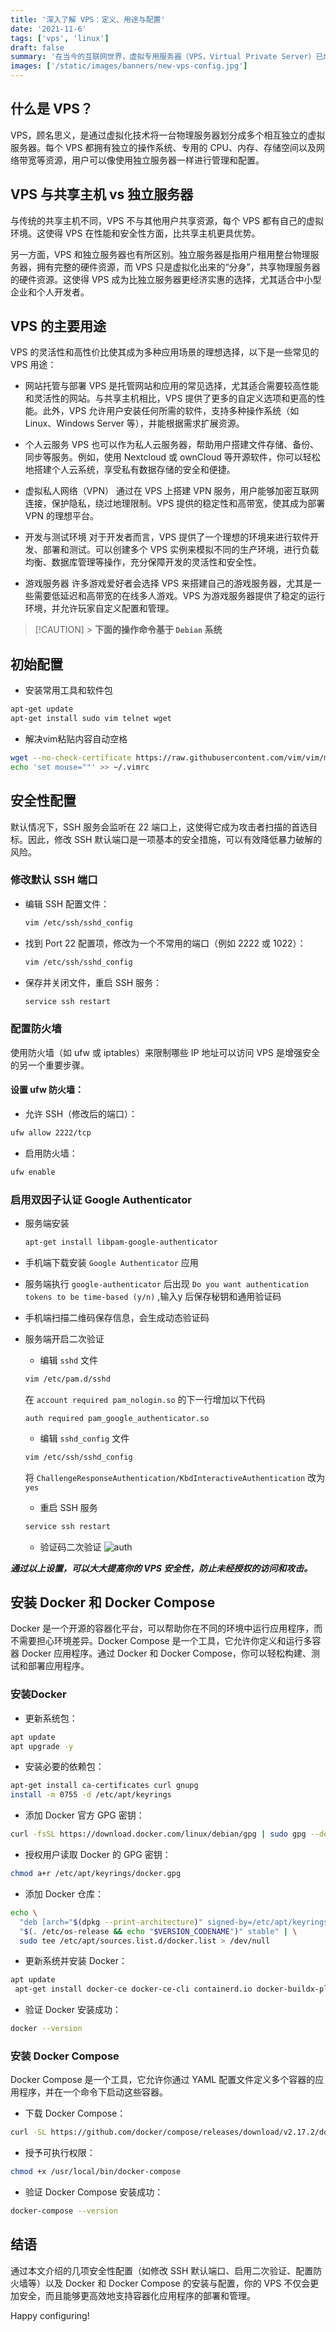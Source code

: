 ```yaml
---
title: '深入了解 VPS：定义、用途与配置'
date: '2021-11-6'
tags: ['vps', 'linux']
draft: false
summary: '在当今的互联网世界，虚拟专用服务器（VPS，Virtual Private Server）已成为开发者、企业和技术爱好者的重要工具。无论是用于部署网站、搭建个人云，还是进行更复杂的应用开发和测试，VPS 都能提供高效、灵活且经济的解决方案。在这篇博客中，我们将深入探讨 VPS 的定义、常见用途以及如何选择合适的配置来满足不同需求。'
images: ['/static/images/banners/new-vps-config.jpg']
---
```


## 什么是 VPS？

VPS，顾名思义，是通过虚拟化技术将一台物理服务器划分成多个相互独立的虚拟服务器。每个 VPS 都拥有独立的操作系统、专用的 CPU、内存、存储空间以及网络带宽等资源，用户可以像使用独立服务器一样进行管理和配置。

## VPS 与共享主机 vs 独立服务器

与传统的共享主机不同，VPS 不与其他用户共享资源，每个 VPS 都有自己的虚拟环境。这使得 VPS 在性能和安全性方面，比共享主机更具优势。

另一方面，VPS 和独立服务器也有所区别。独立服务器是指用户租用整台物理服务器，拥有完整的硬件资源，而 VPS 只是虚拟化出来的“分身”，共享物理服务器的硬件资源。这使得 VPS 成为比独立服务器更经济实惠的选择，尤其适合中小型企业和个人开发者。

## VPS 的主要用途

VPS 的灵活性和高性价比使其成为多种应用场景的理想选择，以下是一些常见的 VPS 用途：

- 网站托管与部署
  VPS 是托管网站和应用的常见选择，尤其适合需要较高性能和灵活性的网站。与共享主机相比，VPS 提供了更多的自定义选项和更高的性能。此外，VPS 允许用户安装任何所需的软件，支持多种操作系统（如 Linux、Windows Server 等），并能根据需求扩展资源。

- 个人云服务
  VPS 也可以作为私人云服务器，帮助用户搭建文件存储、备份、同步等服务。例如，使用 Nextcloud 或 ownCloud 等开源软件，你可以轻松地搭建个人云系统，享受私有数据存储的安全和便捷。

- 虚拟私人网络（VPN）
  通过在 VPS 上搭建 VPN 服务，用户能够加密互联网连接，保护隐私，绕过地理限制。VPS 提供的稳定性和高带宽，使其成为部署 VPN 的理想平台。

- 开发与测试环境
  对于开发者而言，VPS 提供了一个理想的环境来进行软件开发、部署和测试。可以创建多个 VPS 实例来模拟不同的生产环境，进行负载均衡、数据库管理等操作，充分保障开发的灵活性和安全性。

- 游戏服务器
  许多游戏爱好者会选择 VPS 来搭建自己的游戏服务器，尤其是一些需要低延迟和高带宽的在线多人游戏。VPS 为游戏服务器提供了稳定的运行环境，并允许玩家自定义配置和管理。

> [!CAUTION] > **下面的操作命令基于 `Debian` 系统**

## 初始配置

- 安装常用工具和软件包

```bash
apt-get update
apt-get install sudo vim telnet wget
```

- 解决vim粘贴内容自动空格

```bash
wget --no-check-certificate https://raw.githubusercontent.com/vim/vim/master/runtime/vimrc_example.vim -O ~/.vimrc
echo 'set mouse=""' >> ~/.vimrc
```

## 安全性配置

默认情况下，SSH 服务会监听在 22 端口上，这使得它成为攻击者扫描的首选目标。因此，修改 SSH 默认端口是一项基本的安全措施，可以有效降低暴力破解的风险。

### 修改默认 SSH 端口

- 编辑 SSH 配置文件：
  ```bash
  vim /etc/ssh/sshd_config
  ```
- 找到 Port 22 配置项，修改为一个不常用的端口（例如 2222 或 1022）：
  ```bash
  vim /etc/ssh/sshd_config
  ```
- 保存并关闭文件，重启 SSH 服务：
  ```bash
  service ssh restart
  ```

### 配置防火墙

使用防火墙（如 ufw 或 iptables）来限制哪些 IP 地址可以访问 VPS 是增强安全的另一个重要步骤。

#### 设置 ufw 防火墙：

- 允许 SSH（修改后的端口）：

```bash
ufw allow 2222/tcp
```

- 启用防火墙：

```bash
ufw enable
```

### 启用双因子认证 Google Authenticator

- 服务端安装
  ```bash
  apt-get install libpam-google-authenticator
  ```
- 手机端下载安装 `Google Authenticator` 应用
- 服务端执行 `google-authenticator` 后出现 `Do you want authentication tokens to be time-based (y/n)` ,输入y 后保存秘钥和通用验证码
- 手机端扫描二维码保存信息，会生成动态验证码
- 服务端开启二次验证

  - 编辑 `sshd` 文件

  ```bash
  vim /etc/pam.d/sshd
  ```

  在 `account required pam_nologin.so` 的下一行增加以下代码

  ```
  auth required pam_google_authenticator.so
  ```

  - 编辑 `sshd_config` 文件

  ```bash
  vim /etc/ssh/sshd_config
  ```

  将 `ChallengeResponseAuthentication/KbdInteractiveAuthentication` 改为 `yes`

  - 重启 SSH 服务

  ```bash
  service ssh restart
  ```

  - 验证码二次验证
    ![auth](https://image.jxzsite.com/i/2025/02/24/qucdb9.png)

_**通过以上设置，可以大大提高你的 VPS 安全性，防止未经授权的访问和攻击。**_

## 安装 Docker 和 Docker Compose

Docker 是一个开源的容器化平台，可以帮助你在不同的环境中运行应用程序，而不需要担心环境差异。Docker Compose 是一个工具，它允许你定义和运行多容器 Docker 应用程序。通过 Docker 和 Docker Compose，你可以轻松构建、测试和部署应用程序。

### 安装Docker

- 更新系统包：

```bash
apt update
apt upgrade -y
```

- 安装必要的依赖包：

```bash
apt-get install ca-certificates curl gnupg
install -m 0755 -d /etc/apt/keyrings
```

- 添加 Docker 官方 GPG 密钥：

```bash
curl -fsSL https://download.docker.com/linux/debian/gpg | sudo gpg --dearmor -o /etc/apt/keyrings/docker.gpg
```

- 授权用户读取 Docker 的 GPG 密钥：

```bash
chmod a+r /etc/apt/keyrings/docker.gpg
```

- 添加 Docker 仓库：

```bash
echo \
  "deb [arch="$(dpkg --print-architecture)" signed-by=/etc/apt/keyrings/docker.gpg] https://download.docker.com/linux/debian \
  "$(. /etc/os-release && echo "$VERSION_CODENAME")" stable" | \
  sudo tee /etc/apt/sources.list.d/docker.list > /dev/null
```

- 更新系统并安装 Docker：

```bash
apt update
 apt-get install docker-ce docker-ce-cli containerd.io docker-buildx-plugin
```

- 验证 Docker 安装成功：

```bash
docker --version
```

### 安装 Docker Compose

Docker Compose 是一个工具，它允许你通过 YAML 配置文件定义多个容器的应用程序，并在一个命令下启动这些容器。

- 下载 Docker Compose：

```bash
curl -SL https://github.com/docker/compose/releases/download/v2.17.2/docker-compose-linux-x86_64 -o /usr/local/bin/docker-compose
```

- 授予可执行权限：

```bash
chmod +x /usr/local/bin/docker-compose
```

- 验证 Docker Compose 安装成功：

```bash
docker-compose --version
```

## 结语

通过本文介绍的几项安全性配置（如修改 SSH 默认端口、启用二次验证、配置防火墙等）以及 Docker 和 Docker Compose 的安装与配置，你的 VPS 不仅会更加安全，而且能够更高效地支持容器化应用程序的部署和管理。

Happy configuring! <Twemoji emoji="clinking-beer-mugs" />